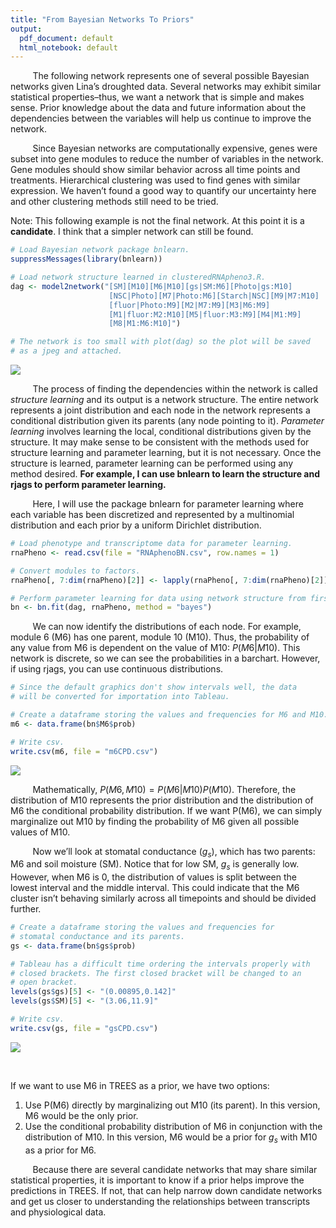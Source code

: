 ```yaml
---
title: "From Bayesian Networks To Priors"
output:
  pdf_document: default
  html_notebook: default
---
```

&nbsp;&nbsp;&nbsp;&nbsp;&nbsp;&nbsp;&nbsp;&nbsp; The following network represents one of several possible Bayesian networks given Lina's droughted data. Several networks may exhibit similar statistical properties--thus, we want a network that is simple and makes sense. Prior knowledge about the data and future information about the dependencies between the variables will help us continue to improve the network.

&nbsp;&nbsp;&nbsp;&nbsp;&nbsp;&nbsp;&nbsp;&nbsp; Since Bayesian networks are computationally expensive, genes were subset into gene modules to reduce the number of variables in the network. Gene modules should show similar behavior across all time points and treatments. Hierarchical clustering was used to find genes with similar expression. We haven't found a good way to quantify our uncertainty here and other clustering methods still need to be tried. 

Note: This following example is not the final network. At this point it is a **candidate**. I think that a simpler network can still be found. 
\newline

```r
# Load Bayesian network package bnlearn. 
suppressMessages(library(bnlearn))

# Load network structure learned in clusteredRNApheno3.R.
dag <- model2network("[SM][M10][M6|M10][gs|SM:M6][Photo|gs:M10]
                      [NSC|Photo][M7|Photo:M6][Starch|NSC][M9|M7:M10]
                      [fluor|Photo:M9][M2|M7:M9][M3|M6:M9]
                      [M1|fluor:M2:M10][M5|fluor:M3:M9][M4|M1:M9]
                      [M8|M1:M6:M10]")

# The network is too small with plot(dag) so the plot will be saved
# as a jpeg and attached. 

```

![](/Users/mblai/Documents/GitHub/brassicaDroughtBN/rnaPhenoBN.jpg)
\newpage

&nbsp;&nbsp;&nbsp;&nbsp;&nbsp;&nbsp;&nbsp;&nbsp; The process of finding the dependencies within the network is called *structure learning* and its output is a network structure. The entire network represents a joint distribution and each node in the network represents a conditional distribution given its parents (any node pointing to it). *Parameter learning* involves learning the local, conditional distributions given by the structure. It may make sense to be consistent with the methods used for structure learning and parameter learning, but it is not necessary. Once the structure is learned, parameter learning can be performed using any method desired. **For example, I can use bnlearn to learn the structure and rjags to perform parameter learning.**

&nbsp;&nbsp;&nbsp;&nbsp;&nbsp;&nbsp;&nbsp;&nbsp; Here, I will use the package bnlearn for parameter learning where each variable has been discretized and represented by a multinomial distribution and each prior by a uniform Dirichlet distribution. 
\newline
```r
# Load phenotype and transcriptome data for parameter learning. 
rnaPheno <- read.csv(file = "RNAphenoBN.csv", row.names = 1)

# Convert modules to factors. 
rnaPheno[, 7:dim(rnaPheno)[2]] <- lapply(rnaPheno[, 7:dim(rnaPheno)[2]], factor)

# Perform parameter learning for data using network structure from first R chunk. 
bn <- bn.fit(dag, rnaPheno, method = "bayes")

```

&nbsp;&nbsp;&nbsp;&nbsp;&nbsp;&nbsp;&nbsp;&nbsp; We can now identify the distributions of each node. For example, module 6 (M6) has one parent, module 10 (M10). Thus, the probability of any value from M6 is dependent on the value of M10: $P(M6|M10)$. This network is discrete, so we can see the probabilities in a barchart. However, if using rjags, you can use continuous distributions. 
\newline
```r

# Since the default graphics don't show intervals well, the data
# will be converted for importation into Tableau. 

# Create a dataframe storing the values and frequencies for M6 and M10.
m6 <- data.frame(bn$M6$prob)

# Write csv. 
write.csv(m6, file = "m6CPD.csv")
```

![](/Users/mblai/Documents/GitHub/brassicaDroughtBN/m6CPD.jpg)

\newpage

&nbsp;&nbsp;&nbsp;&nbsp;&nbsp;&nbsp;&nbsp;&nbsp; Mathematically, $P(M6, M10) = P(M6|M10)P(M10)$. Therefore, the distribution of M10 represents the prior distribution and the distribution of M6 the conditional probability distribution. If we want P(M6), we can simply marginalize out M10 by finding the probability of M6 given all possible values of M10. 

&nbsp;&nbsp;&nbsp;&nbsp;&nbsp;&nbsp;&nbsp;&nbsp; Now we'll look at stomatal conductance ($g_s$), which has two parents: M6 and soil moisture (SM). Notice that for low SM, $g_s$ is generally low. However, when M6 is 0, the distribution of values is split between the lowest interval and the middle interval. This could indicate that the M6 cluster isn't behaving similarly across all timepoints and should be divided further. 
\newline

```r

# Create a dataframe storing the values and frequencies for 
# stomatal conductance and its parents. 
gs <- data.frame(bn$gs$prob)

# Tableau has a difficult time ordering the intervals properly with 
# closed brackets. The first closed bracket will be changed to an 
# open bracket. 
levels(gs$gs)[5] <- "(0.00895,0.142]"
levels(gs$SM)[5] <- "(3.06,11.9]"

# Write csv. 
write.csv(gs, file = "gsCPD.csv")
```

![](/Users/mblai/Documents/GitHub/brassicaDroughtBN/gsCPDgraph.jpg)
\newpage 
   
&nbsp;&nbsp;&nbsp;&nbsp;&nbsp;&nbsp;&nbsp;&nbsp;  

  If we want to use M6 in TREES as a prior, we have two options: 

1) Use P(M6) directly by marginalizing out M10 (its parent). In this version, M6 would be the only prior.
2) Use the conditional probability distribution of M6 in conjunction with the distribution of M10. In this version, M6 would be a prior for $g_s$ with M10 as a prior for M6. 

&nbsp;&nbsp;&nbsp;&nbsp;&nbsp;&nbsp;&nbsp;&nbsp; Because there are several candidate networks that may share similar statistical properties, it is important to know if a prior helps improve the predictions in TREES. If not, that can help narrow down candidate networks and get us closer to understanding the relationships between transcripts and physiological data. 


 
